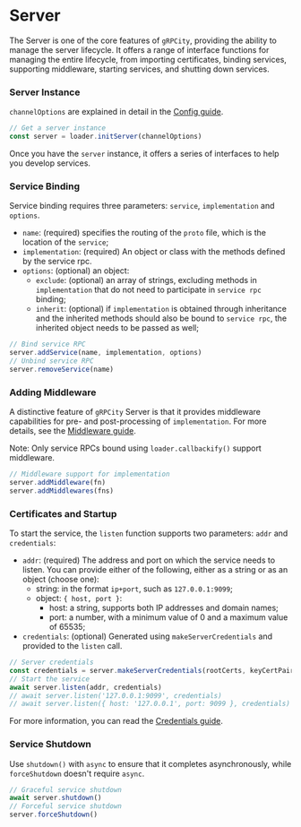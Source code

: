 # Server

The Server is one of the core features of `gRPCity`, providing the ability to manage the server lifecycle.
It offers a range of interface functions for managing the entire lifecycle, from importing certificates, binding services, supporting middleware, starting services, and shutting down services.

### Server Instance

`channelOptions` are explained in detail in the [Config guide](/en-US/guide/config).

```javascript
// Get a server instance
const server = loader.initServer(channelOptions)
```

Once you have the `server` instance, it offers a series of interfaces to help you develop services.

### Service Binding

Service binding requires three parameters: `service`, `implementation` and `options`.

- `name`: (required) specifies the routing of the `proto` file, which is the location of the `service`;
- `implementation`: (required) An object or class with the methods defined by the service rpc.
- `options`: (optional) an object:
    - `exclude`: (optional) an array of strings, excluding methods in `implementation` that do not need to participate in `service rpc` binding;
    - `inherit`: (optional) if `implementation` is obtained through inheritance and the inherited methods should also be bound to `service rpc`, the inherited object needs to be passed as well;

```javascript
// Bind service RPC
server.addService(name, implementation, options)
// Unbind service RPC
server.removeService(name)
```

### Adding Middleware

A distinctive feature of `gRPCity` Server is that it provides middleware capabilities for pre- and post-processing of `implementation`. For more details, see the [Middleware guide](/en-US/guide/middleware).

Note: Only service RPCs bound using `loader.callbackify()` support middleware.

```javascript
// Middleware support for implementation
server.addMiddleware(fn)
server.addMiddlewares(fns)
```

### Certificates and Startup

To start the service, the `listen` function supports two parameters: `addr` and `credentials`:

- `addr`: (required) The address and port on which the service needs to listen. You can provide either of the following, either as a string or as an object (choose one):
    - string: in the format `ip+port`, such as `127.0.0.1:9099`;
    - object: `{ host, port }`:
        - host: a string, supports both IP addresses and domain names;
        - port: a number, with a minimum value of 0 and a maximum value of 65535;
- `credentials`: (optional) Generated using `makeServerCredentials` and provided to the `listen` call.

```javascript
// Server credentials
const credentials = server.makeServerCredentials(rootCerts, keyCertPairs, checkClientCertificate)
// Start the service
await server.listen(addr, credentials)
// await server.listen('127.0.0.1:9099', credentials)
// await server.listen({ host: '127.0.0.1', port: 9099 }, credentials)
```

For more information, you can read the [Credentials guide](/en-US/guide/credentials).

### Service Shutdown

Use `shutdown()` with `async` to ensure that it completes asynchronously, while `forceShutdown` doesn't require `async`.

```javascript
// Graceful service shutdown
await server.shutdown()
// Forceful service shutdown
server.forceShutdown()
```
